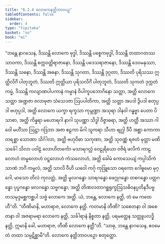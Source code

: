 ```yaml
---
title: "6.2.4 လောကေနတ္ထိဘာဝပဉှ"
tableOfContents: false
sidebar:
  order: 4
type: "tipitaka"
basket: "su"
book: "mi"
---
```



<DynamicBreadcrumb />

<Division number="183" book="mi" e="ch" v="28">

<Paragraph number="1180" book="mi">
“ဘန္တေ နာဂသေန, ဒိဿန္တိ လောကေ ဗုဒ္ဓါ, ဒိဿန္တိ ပစ္စေကဗုဒ္ဓါ, ဒိဿန္တိ တထာဂတဿ သာဝကာ, ဒိဿန္တိ စက္ကဝတ္တိရာဇာနော, ဒိဿန္တိ ပဒေသရာဇာနော, ဒိဿန္တိ ဒေဝမနုဿာ, ဒိဿန္တိ သဓနာ, ဒိဿန္တိ အဓနာ, ဒိဿန္တိ သုဂတာ, ဒိဿန္တိ ဒုဂ္ဂတာ, ဒိဿတိ ပုရိသဿ ဣတ္ထိလိင်္ဂံ ပါတုဘူတံ, ဒိဿတိ ဣတ္ထိယာ ပုရိသလိင်္ဂံ ပါတုဘူတံ, ဒိဿတိ သုကတံ ဒုက္ကတံ ကမ္မံ, ဒိဿန္တိ ကလျာဏပါပကာနံ ကမ္မာနံ ဝိပါကူပဘောဂိနော သတ္တာ, အတ္ထိ လောကေ သတ္တာ အဏ္ဍဇာ ဇလာဗုဇာ သံသေဒဇာ ဩပပါတိကာ, အတ္ထိ သတ္တာ အပဒါ ဒွိပဒါ စတုပ္ပဒါ ဗဟုပ္ပဒါ, အတ္ထိ လောကေ ယက္ခာ ရက္ခသာ ကုမ္ဘဏ္ဍာ အသုရာ ဒါနဝါ ဂန္ဓဗ္ဗာ ပေတာ ပိသာစာ, အတ္ထိ ကိန္နရာ မဟောရဂါ နာဂါ သုပဏ္ဏာ သိဒ္ဓါ ဝိဇ္ဇာဓရာ, အတ္ထိ ဟတ္ထီ အဿာ ဂါဝေါ မဟိံသာ ဩဋ္ဌာ ဂဒြဘာ အဇာ ဧဠကာ မိဂါ သူကရာ သီဟာ ဗျဂ္ဃါ ဒီပီ အစ္ဆာ ကောကာ တရစ္ဆာ သောဏာ သိင်္ဂါလာ, အတ္ထိ ဗဟုဝိဓာ သကုဏာ, အတ္ထိ သုဝဏ္ဏံ ရဇတံ မုတ္တာ မဏိ သင်္ခေါ သိလာ ပဝါဠံ လောဟိတင်္ကော မသာရဂလ္လံ ဝေဠုရိယော ဝဇိရံ ဖလိကံ ကာဠလောဟံ တမ္ဗလောဟံ ဝဋ္ဋလောဟံ ကံသလောဟံ, အတ္ထိ ခေါမံ ကောသေယျံ ကပ္ပါသိကံ သာဏံ ဘင်္ဂံ ကမ္ဗလံ, အတ္ထိ သာလိ ဝီဟိ ယဝေါ ကင်္ဂု ကုဒြူသော ဝရကော ဂေါဓူမော မုဂ္ဂေါ, မာသော တိလံ ကုလတ္ထံ, အတ္ထိ မူလဂန္ဓော သာရဂန္ဓော ဖေဂ္ဂုဂန္ဓော တစဂန္ဓော ပတ္တဂန္ဓော ပုပ္ဖဂန္ဓော ဖလဂန္ဓော သဗ္ဗဂန္ဓော, အတ္ထိ တိဏလတာဂစ္ဆရုက္ခဩသဓိဝနပ္ပတိနဒီပဗ္ဗတသမုဒ္ဒမစ္ဆကစ္ဆပါ သဗ္ဗံ လောကေ အတ္ထိ. ယံ, ဘန္တေ, လောကေ နတ္ထိ, တံ မေ ကထေဟီ”တိ.
</Paragraph>

<Paragraph number="1181" book="mi">
“တီဏိမာနိ, မဟာရာဇ, လောကေ နတ္ထိ. ကတမာနိ တီဏိ? သစေတနာ ဝါ အစေတနာ ဝါ အဇရာမရာ လောကေ နတ္ထိ, သင်္ခါရာနံ နိစ္စတာ နတ္ထိ, ပရမတ္ထေန သတ္တူပလဒ္ဓိ နတ္ထိ, ဣမာနိ ခေါ, မဟာရာဇ, တီဏိ လောကေ နတ္ထီ”တိ. “သာဓု, ဘန္တေ နာဂသေန, ဧဝမေတံ တထာ သမ္ပဋိစ္ဆာမီ”တိ.

</Paragraph>
</Division>

<Paragraph number="1182" type="center" book="mi">
လောကေ နတ္ထိဘာဝပဉှော စတုတ္ထော.
</Paragraph>